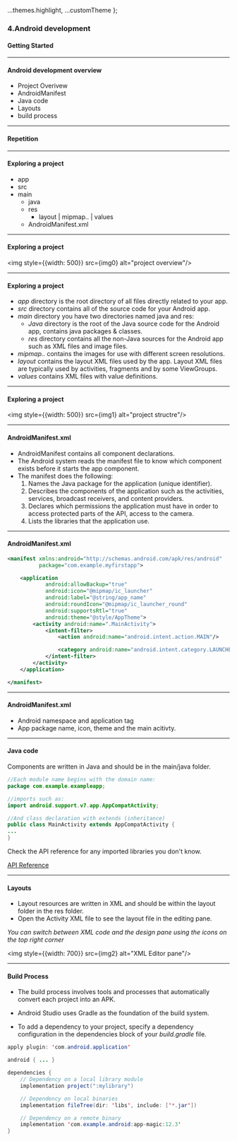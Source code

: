 
  ...themes.highlight,
  ...customTheme
};



### 4.Android development

#### Getting Started

---

#### Android development overview

- Project Overivew
- AndroidManifest
- Java code
- Layouts
- build process

---

#### Repetition

---

#### Exploring a project

- app
- src
- main
  - java
  - res
    - layout | mipmap.. | values
  - AndroidManifest.xml

---

#### Exploring a project

<img style={{width: 500}} src={img0} alt="project overview"/>

---

#### Exploring a project

- _app_ directory is the root directory of all files directly related to your app.
- _src_ directory contains all of the source code for your Android app.
- _main_ directory you have two directories named java and res:
  - _Java_ directory is the root of the Java source code for the Android app, contains java packages & classes.
  - _res_ directory contains all the non-Java sources for the Android app such as XML files and image files.
- _mipmap.._ contains the images for use with different screen resolutions.
- _layout_ contains the layout XML files used by the app. Layout XML files are typically used by activities, fragments and by some ViewGroups.
- _values_ contains XML files with value definitions.

---

#### Exploring a project

<img style={{width: 500}} src={img1} alt="project structre"/>

---

#### AndroidManifest.xml

- AndroidManifest contains all component declarations.
- The Android system reads the manifest file to know which component exists before it starts the app component.
- The manifest does the following:
  1. Names the Java package for the application (unique identifier).
  1. Describes the components of the application such as the activities, services, broadcast receivers, and content providers.
  1. Declares which permissions the application must have in order to access protected parts of the API, access to the camera.
  1. Lists the libraries that the application use.

---

#### AndroidManifest.xml

```XML
<manifest xmlns:android="http://schemas.android.com/apk/res/android"
          package="com.example.myfirstapp">

    <application
            android:allowBackup="true"
            android:icon="@mipmap/ic_launcher"
            android:label="@string/app_name"
            android:roundIcon="@mipmap/ic_launcher_round"
            android:supportsRtl="true"
            android:theme="@style/AppTheme">
        <activity android:name=".MainActivity">
            <intent-filter>
                <action android:name="android.intent.action.MAIN"/>

                <category android:name="android.intent.category.LAUNCHER"/>
            </intent-filter>
        </activity>
    </application>

</manifest>
```

---

#### AndroidManifest.xml

- Android namespace and application tag
- App package name, icon, theme and the main acitivty.

---

#### Java code

Components are written in Java and should be in the main/java folder.

```Java
//Each module name begins with the domain name:
package com.example.exampleapp;

//imports such as:
import android.support.v7.app.AppCompatActivity;

//And class declaration with extends (inheritance)
public class MainActivity extends AppCompatActivity {
...
}
```

Check the API reference for any imported libraries you don't know.

[API Reference](https://developer.android.com/reference)

---

#### Layouts

- Layout resources are written in XML and should be within the layout folder in the res folder.
- Open the Activity XML file to see the layout file in the editing pane.

_You can switch between XML code and the design pane using the icons on the top right corner_

<img style={{width: 700}} src={img2} alt="XML Editor pane"/>

---

#### Build Process

- The build process involves tools and processes that automatically convert each project into an APK.
- Android Studio uses Gradle as the foundation of the build system.

- To add a dependency to your project, specify a dependency configuration in the dependencies block of your _build.gradle_ file.

```Java
apply plugin: 'com.android.application'

android { ... }

dependencies {
    // Dependency on a local library module
    implementation project(":mylibrary")

    // Dependency on local binaries
    implementation fileTree(dir: 'libs', include: ['*.jar'])

    // Dependency on a remote binary
    implementation 'com.example.android:app-magic:12.3'
}
```

